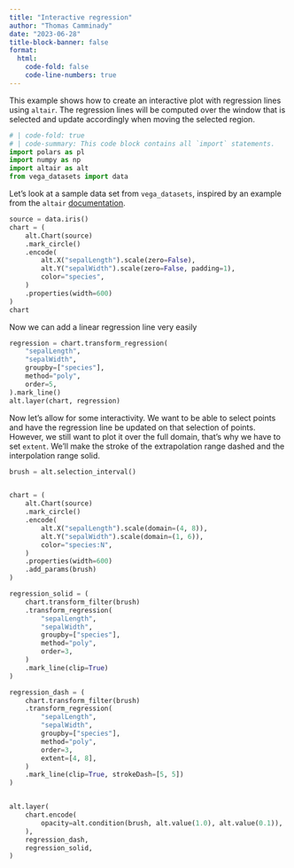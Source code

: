 ```yaml
---
title: "Interactive regression"
author: "Thomas Camminady"
date: "2023-06-28"
title-block-banner: false
format:
  html:
    code-fold: false
    code-line-numbers: true
---
```


This example shows how to create an interactive plot with regression lines using `altair`.
The regression lines will be computed over the window that is selected and update accordingly when moving the selected region.


```python
# | code-fold: true
# | code-summary: This code block contains all `import` statements.
import polars as pl
import numpy as np
import altair as alt
from vega_datasets import data

```


Let's look at a sample data set from `vega_datasets`, inspired by an example from the `altair` [documentation](https://altair-viz.github.io/gallery/multifeature_scatter_plot.html).
```python
source = data.iris()
chart = (
    alt.Chart(source)
    .mark_circle()
    .encode(
        alt.X("sepalLength").scale(zero=False),
        alt.Y("sepalWidth").scale(zero=False, padding=1),
        color="species",
    )
    .properties(width=600)
)
chart
```

Now we can add a linear regression line very easily
```python
regression = chart.transform_regression(
    "sepalLength",
    "sepalWidth",
    groupby=["species"],
    method="poly",
    order=5,
).mark_line()
alt.layer(chart, regression)
```

Now let's allow for some interactivity.
We want to be able to select points and have the regression line be updated on that selection of points.
However, we still want to plot it over the full domain, that's why we have to set `extent`.
We'll make the stroke of the extrapolation range dashed and the interpolation range solid.

```python

brush = alt.selection_interval()


chart = (
    alt.Chart(source)
    .mark_circle()
    .encode(
        alt.X("sepalLength").scale(domain=(4, 8)),
        alt.Y("sepalWidth").scale(domain=(1, 6)),
        color="species:N",
    )
    .properties(width=600)
    .add_params(brush)
)

regression_solid = (
    chart.transform_filter(brush)
    .transform_regression(
        "sepalLength",
        "sepalWidth",
        groupby=["species"],
        method="poly",
        order=3,
    )
    .mark_line(clip=True)
)

regression_dash = (
    chart.transform_filter(brush)
    .transform_regression(
        "sepalLength",
        "sepalWidth",
        groupby=["species"],
        method="poly",
        order=3,
        extent=[4, 8],
    )
    .mark_line(clip=True, strokeDash=[5, 5])
)


alt.layer(
    chart.encode(
        opacity=alt.condition(brush, alt.value(1.0), alt.value(0.1)),
    ),
    regression_dash,
    regression_solid,
)
```
